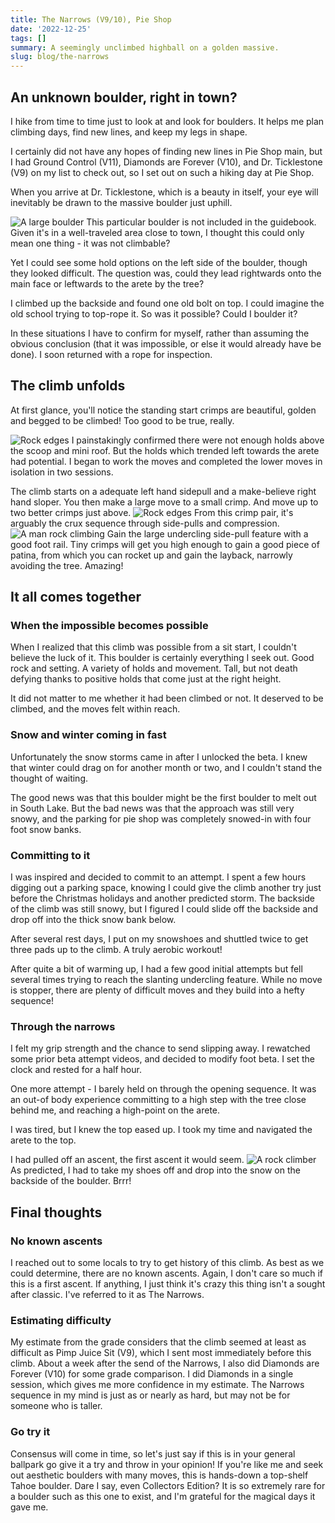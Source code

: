 ```yaml
---
title: The Narrows (V9/10), Pie Shop
date: '2022-12-25'
tags: []
summary: A seemingly unclimbed highball on a golden massive.
slug: blog/the-narrows
---
```



## An unknown boulder, right in town?
I hike from time to time just to look at and look for boulders. It helps me plan climbing days, find new lines, and keep my legs in shape.

I certainly did not have any hopes of finding new lines in Pie Shop main, but I had Ground Control (V11), Diamonds are Forever (V10), and Dr. Ticklestone (V9) on my list to check out, so I set out on such a hiking day at Pie Shop. 

When you arrive at Dr. Ticklestone, which is a beauty in itself, your eye will inevitably be drawn to the massive boulder just uphill. 

![A large boulder](/narrows_unpadded_2mb.jpg)
This particular boulder is not included in the guidebook. Given it's in a well-traveled area close to town, I thought this could only mean one thing - it was not climbable? 

Yet I could see some hold options on the left side of the boulder, though they looked difficult.  The question was, could they lead rightwards onto the main face or leftwards to the arete by the tree? 

I climbed up the backside and found one old bolt on top. I could imagine the old school trying to top-rope it.  So was it possible? Could I boulder it?

In these situations I have to confirm for myself, rather than assuming the obvious conclusion (that it was impossible, or else it would already have be done). I soon returned with a rope for inspection.  

## The climb unfolds

At first glance, you'll notice the standing start crimps are beautiful, golden and begged to be climbed! Too good to be true, really.

![Rock edges](/narrows_standing_holds_2mb.jpg)
I painstakingly confirmed there were not enough holds above the scoop and mini roof.  But the holds which trended left towards the arete had potential. I began to work the moves and completed the lower moves in isolation in two sessions.

The climb starts on a adequate left hand sidepull and a make-believe right hand sloper. You then make a large move to a small crimp. And move up to two better crimps just above. 
![Rock edges](/narrows_sit_2mb.jpg)
From this crimp pair, it's arguably the crux sequence through side-pulls and compression. 
![A man rock climbing](/narrows_mid_2mb.jpg)
Gain the large undercling side-pull feature with a good foot rail. Tiny crimps will get you high enough to gain a good piece of patina, from which you can rocket up and gain the layback, narrowly avoiding the tree. Amazing!

## It all comes together 
### When the impossible becomes possible
When I realized that this climb was possible from a sit start, I couldn't believe the luck of it.  This boulder is certainly everything I seek out.  Good rock and setting.  A variety of holds and movement.  Tall, but not death defying thanks to positive holds that come just at the right height.

It did not matter to me whether it had been climbed or not. It deserved to be climbed, and the moves felt within reach. 
### Snow and winter coming in fast
Unfortunately the snow storms came in after I unlocked the beta. I knew that winter could drag on for another month or two, and I couldn't stand the thought of waiting.  

The good news was that this boulder might be the first boulder to melt out in South Lake. But the bad news was that the approach was still very snowy, and the parking for pie shop was completely snowed-in with four foot snow banks.  
### Committing to it
I was inspired and decided to commit to an attempt. I spent a few hours digging out a parking space, knowing I could give the climb another try just before the Christmas holidays and another predicted storm.  The backside of the climb was still snowy, but I figured I could slide off the backside and drop off into the thick snow bank below. 

After several rest days, I put on my snowshoes and shuttled twice to get three pads up to the climb. A truly aerobic workout!

After quite a bit of warming up, I had a few good initial attempts but fell several times trying to reach the slanting undercling feature. While no move is stopper, there are plenty of difficult moves and they build into a hefty sequence!
### Through the narrows

I felt my grip strength and the chance to send slipping away.  I rewatched some prior beta attempt videos, and decided to modify foot beta.  I set the clock and rested for a half hour. 

One more attempt -  I barely held on through the opening sequence. It was an out-of body experience committing to a high step with the tree close behind me, and reaching a high-point on the arete. 

I was tired, but I knew the top eased up.  I took my time and navigated the arete to the top. 

I had pulled off an ascent, the first ascent it would seem. 
![A rock climber](/narrows_low_2mb.jpg)
As predicted, I had to take my shoes off and drop into the snow on the backside of the boulder.  Brrr!


## Final thoughts
### No known ascents
I reached out to some locals to try to get history of this climb.  As best as we could determine, there are no known ascents. Again, I don't care so much if this is a first ascent.  If anything, I just think it's crazy this thing isn't a sought after classic. I've referred to it as The Narrows. 

### Estimating difficulty
My estimate from the grade considers that the climb seemed at least as difficult as Pimp Juice Sit (V9), which I sent most immediately before this climb. About a week after the send of the Narrows, I also did Diamonds are Forever (V10) for some grade comparison.  I did Diamonds in a single session, which gives me more confidence in my estimate. The Narrows sequence in my mind is just as or nearly as hard, but may not be for someone who is taller.

### Go try it

Consensus will come in time, so let's just say if this is in your general ballpark go give it a try and throw in your opinion!  If you're like me and seek out aesthetic boulders with many moves, this is hands-down a top-shelf Tahoe boulder.  Dare I say, even Collectors Edition? It is so extremely rare for a boulder such as this one to exist, and I'm grateful for the magical days it gave me.    

